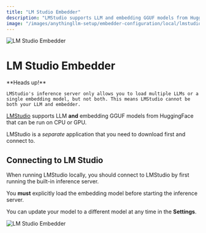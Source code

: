 ```yaml
---
title: "LM Studio Embedder"
description: "LMStudio supports LLM and embedding GGUF models from HuggingFace that can be run on CPU or GPU."
image: "/images/anythingllm-setup/embedder-configuration/local/lmstudio/thumbnail.png"
---
```



<Image
  src="/images/anythingllm-setup/embedder-configuration/local/lmstudio/thumbnail.png" 
  height={1080} 
  width={1920} 
  quality={100}
  alt="LM Studio Embedder"
/>

# LM Studio Embedder

<Callout type="warning" emoji="️⚠️">
  **Heads up!**

    LMStudio's inference server only allows you to load multiple LLMs or a single embedding model, but not both. This means LMStudio cannot be both your LLM and embedder.
</Callout>

[LMStudio](https://lmstudio.ai) supports LLM **and** embedding GGUF models from HuggingFace that can be run on CPU or GPU. 

LMStudio is a *separate* application that you need to download first and connect to.


## Connecting to LM Studio

When running LMStudio locally, you should connect to LMStudio by first running the built-in inference server. 

You **must** explicitly load the embedding model before starting the inference server.

You can update your model to a different model at any time in the **Settings**.

<Image
  src="/images/anythingllm-setup/embedder-configuration/local/lmstudio/lmstudio-embedder.png" 
  height={1080} 
  width={1920} 
  quality={100}
  alt="LM Studio Embedder"
/>
